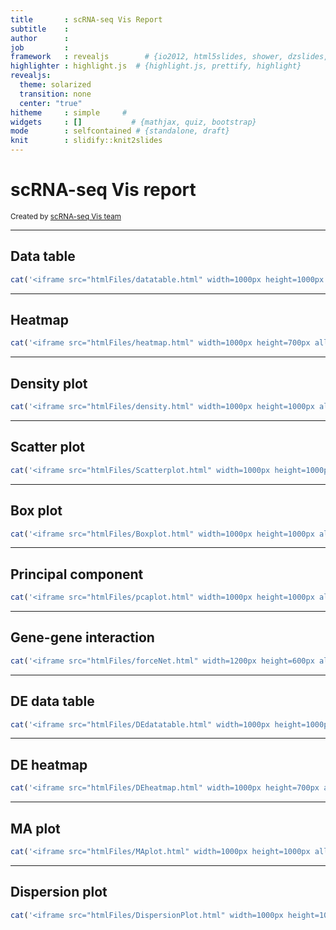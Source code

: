 ```yaml
---
title       : scRNA-seq Vis Report
subtitle    : 
author      : 
job         : 
framework   : revealjs        # {io2012, html5slides, shower, dzslides, ...}
highlighter : highlight.js  # {highlight.js, prettify, highlight}
revealjs:
  theme: solarized
  transition: none
  center: "true"
hitheme     : simple     # 
widgets     : []           # {mathjax, quiz, bootstrap}
mode        : selfcontained # {standalone, draft}
knit        : slidify::knit2slides
---
```


<style type="text/css">
body {background:none transparent;
}
</style>

<script language="javascript" type="text/javascript">
  function resizeIframe(obj) {
    obj.style.height = obj.contentWindow.document.body.scrollHeight + 'px';
  }
</script>

# scRNA-seq Vis report
<small> Created by [scRNA-seq Vis team](https://yuanhangliu.shinyapps.io/scRNA-seq)</small>

---

## Data table
```r
cat('<iframe src="htmlFiles/datatable.html" width=1000px height=1000px allowtransparency="true"> </iframe>')
```

---

## Heatmap

```r
cat('<iframe src="htmlFiles/heatmap.html" width=1000px height=700px allowtransparency="true"> </iframe>')
```

---

## Density plot
```r
cat('<iframe src="htmlFiles/density.html" width=1000px height=1000px allowtransparency="true"> </iframe>')
```

---

## Scatter plot

```r
cat('<iframe src="htmlFiles/Scatterplot.html" width=1000px height=1000px allowtransparency="true"> </iframe>')
```

---

## Box plot

```r
cat('<iframe src="htmlFiles/Boxplot.html" width=1000px height=1000px allowtransparency="true"> </iframe>')
```

---

## Principal component

```r
cat('<iframe src="htmlFiles/pcaplot.html" width=1000px height=1000px allowtransparency="true"> </iframe>')
```

---

## Gene-gene interaction

```r
cat('<iframe src="htmlFiles/forceNet.html" width=1200px height=600px allowtransparency="true"> </iframe>')
```

---

## DE data table

```r
cat('<iframe src="htmlFiles/DEdatatable.html" width=1000px height=1000px allowtransparency="true"> </iframe>')
```

---

## DE heatmap

```r
cat('<iframe src="htmlFiles/DEheatmap.html" width=1000px height=700px allowtransparency="true"> </iframe>')
```

---

## MA plot

```r
cat('<iframe src="htmlFiles/MAplot.html" width=1000px height=1000px allowtransparency="true"> </iframe>')
```

---

## Dispersion plot

```r
cat('<iframe src="htmlFiles/DispersionPlot.html" width=1000px height=1000px allowtransparency="true"> </iframe>')
```

